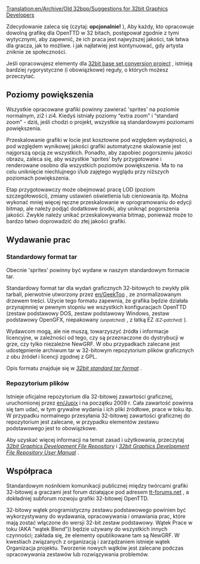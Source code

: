[[Translation:en/Archive/Old 32bpp/Suggestions for 32bit Graphics Developers]]
 <!--{{-}}-->
Zdecydowanie zaleca się (czytaj: '''opcjonalnie! ''' ), Aby każdy, kto opracowuje dowolną grafikę dla OpenTTD w 32 bitach, postępował zgodnie z tymi wytycznymi, aby zapewnić, że ich praca jest najwyższej jakości, tak łatwa dla gracza, jak to możliwe. i jak najłatwiej jest kontynuować, gdy artysta zniknie ze społeczności.

Jeśli opracowujesz elementy dla [[pl/Archive/Old 32bpp/Projekt konwersji zestawu bazowego 32bpp|32bit base set conversion project]] , istnieją bardziej rygorystyczne (i obowiązkowe) reguły, o których możesz przeczytać.

==Poziomy powiększenia==

Wszystkie opracowane grafiki powinny zawierać 'sprites' na poziomie normalnym, zi2 i zi4. Kiedyś istniały poziomy “extra zoom” i “standard zoom” - dziś, jeśli chodzi o projekt, wszystkie są standardowymi poziomami powiększenia.

Przeskalowanie grafiki w locie jest kosztowne pod względem wydajności, a pod względem wynikowej jakości grafiki automatyczne skalowanie jest najgorszą opcją ze wszystkich. Ponadto, aby zapobiec pogorszeniu jakości obrazu, zaleca się, aby wszystkie 'sprites' były przygotowane i renderowane osobno dla wszystkich poziomów powiększenia. Ma to na celu uniknięcie niechlujnego i/lub zajętego wyglądu przy niższych poziomach powiększenia.

Etap przygotowawczy może obejmować pracę LOD (poziom szczegółowości), zmiany ustawień oświetlenia lub cieniowania itp. Można wykonać mniej więcej ręczne przeskalowanie w oprogramowaniu do edycji bitmap, ale należy podjąć dodatkowe środki, aby uniknąć pogorszenia jakości. Zwykle należy unikać przeskalowywania bitmap, ponieważ może to bardzo łatwo doprowadzić do złej jakości grafiki.

==Wydawanie prac==

<!--{{note|It is now technically possible to make releases as .grfs, as the project intended. We are in the process of documenting this option. In the mean time you can use the standard tar format.}}-->
{{pl/informacja|Z technicznego punktu widzenia możliwe jest wydawanie wersji jako .grfs, zgodnie z zamierzeniami projektu. Jesteśmy w trakcie dokumentowania tej opcji. W międzyczasie możesz użyć standardowego formatu tar.}}

===Standardowy format tar===

Obecnie 'sprites' powinny być wydane w naszym standardowym formacie tar.

Standardowy format tar dla wydań graficznych 32-bitowych to zwykły plik tarball, pierwotnie utworzony przez [[en/GeekToo]] , ze znormalizowanym drzewem treści. Użycie tego formatu zapewnia, że ​​grafika będzie działała przynajmniej w pewnym stopniu we wszystkich konfiguracjach OpenTTD (zestaw podstawowy DOS, zestaw podstawowy Windows, zestaw podstawowy OpenGFX, niepakowany <small>''(unpatched)''</small> , z łatką EZ <small>''(EZ-patched)''</small> ).

Wydawcom mogą, ale nie muszą, towarzyszyć źródła i informacje licencyjne, w zależności od tego, czy są przeznaczone do dystrybucji w grze, czy tylko niezależne NewGRF. W obu przypadkach zalecane jest udostępnienie archiwum tar w 32-bitowym repozytorium plików graficznych z obu źródeł i licencji zgodnej z GPL.

Opis formatu znajduje się w ''[[pl/Archive/Old 32bpp/Standardowy format tar 32bity|32bit standard tar format]]'' .

===Repozytorium plików===

Istnieje oficjalne repozytorium dla 32-bitowej zawartości graficznej, uruchomionej przez  [[en/Jupix]] i na początku 2009 r. Cała zawartość powinna się tam udać, w tym grywalne wydania i ich pliki źródłowe, prace w toku itp. W przypadku normalnego przesyłania 32-bitowej zawartości graficznej do repozytorium jest zalecane, w przypadku elementów zestawu podstawowego jest to obowiązkowe.

Aby uzyskać więcej informacji na temat zasad i użytkowania, przeczytaj ''[[pl/Archive/Old 32bpp/Repozytorium Rozowju Plików Grafik 32bpp|32bit Graphics Development File Repository]]'' i ''[[pl/Archive/Old 32bpp/Instrukcja Obsługi Repozytorium Plików Programowania Grafik 32bpp|32bit Graphics Development File Repository User Manual]]'' .

==Współpraca==

Standardowym nośnikiem komunikacji publicznej między twórcami grafiki 32-bitowej a graczami jest forum działające pod adresem [http://www.tt-forums.net tt-forums.net] , a dokładniej subforum rozwoju grafiki 32-bitowej OpenTTD.

32-bitowy wątek programistyczny zestawu podstawowego powinien być wykorzystywany do wydawania, opracowywania i omawiania prac, które mają zostać włączone do wersji 32-bit
zestaw podstawowy. Wątek Prace w toku (AKA  “wątek Blend”)) będzie używany do wszystkich innych czynności; zakłada się, że elementy opublikowane tam są NewGRF. W kwestiach związanych z organizacją i zarządzaniem istnieje wątek Organizacja projektu. Tworzenie nowych wątków jest zalecane podczas opracowywania zestawów lub rozwiązywania problemów.